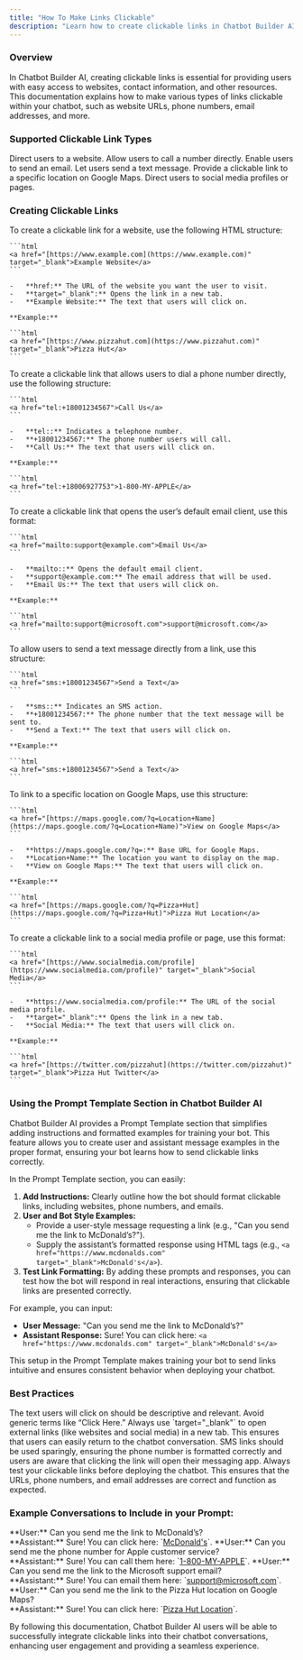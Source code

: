 ```yaml
---
title: "How To Make Links Clickable"
description: "Learn how to create clickable links in Chatbot Builder AI to provide users with easy access to websites, contact information, and other resources."
---
```



### Overview

In Chatbot Builder AI, creating clickable links is essential for providing users with easy access to websites, contact information, and other resources. This documentation explains how to make various types of links clickable within your chatbot, such as website URLs, phone numbers, email addresses, and more.

### Supported Clickable Link Types

<CardGroup>
    <Card title="Website URLs">
        Direct users to a website.
    </Card>
    <Card title="Phone Numbers">
        Allow users to call a number directly.
    </Card>
    <Card title="Email Addresses">
        Enable users to send an email.
    </Card>
    <Card title="SMS Links">
        Let users send a text message.
    </Card>
    <Card title="Google Maps Locations">
        Provide a clickable link to a specific location on Google Maps.
    </Card>
    <Card title="Social Media Links">
        Direct users to social media profiles or pages.
    </Card>
</CardGroup>

### Creating Clickable Links

<Accordion title="1. Clickable Website URLs">
    To create a clickable link for a website, use the following HTML structure:

    ```html
    <a href="[https://www.example.com](https://www.example.com)" target="_blank">Example Website</a>
    ```

    -   **href:** The URL of the website you want the user to visit.
    -   **target="_blank":** Opens the link in a new tab.
    -   **Example Website:** The text that users will click on.

    **Example:**

    ```html
    <a href="[https://www.pizzahut.com](https://www.pizzahut.com)" target="_blank">Pizza Hut</a>
    ```
</Accordion>

<Accordion title="2. Clickable Phone Numbers">
    To create a clickable link that allows users to dial a phone number directly, use the following structure:

    ```html
    <a href="tel:+18001234567">Call Us</a>
    ```

    -   **tel::** Indicates a telephone number.
    -   **+18001234567:** The phone number users will call.
    -   **Call Us:** The text that users will click on.

    **Example:**

    ```html
    <a href="tel:+18006927753">1-800-MY-APPLE</a>
    ```
</Accordion>

<Accordion title="3. Clickable Email Addresses">
    To create a clickable link that opens the user’s default email client, use this format:

    ```html
    <a href="mailto:support@example.com">Email Us</a>
    ```

    -   **mailto::** Opens the default email client.
    -   **support@example.com:** The email address that will be used.
    -   **Email Us:** The text that users will click on.

    **Example:**

    ```html
    <a href="mailto:support@microsoft.com">support@microsoft.com</a>
    ```
</Accordion>

<Accordion title="4. Clickable SMS Links">
    To allow users to send a text message directly from a link, use this structure:

    ```html
    <a href="sms:+18001234567">Send a Text</a>
    ```

    -   **sms::** Indicates an SMS action.
    -   **+18001234567:** The phone number that the text message will be sent to.
    -   **Send a Text:** The text that users will click on.

    **Example:**

    ```html
    <a href="sms:+18001234567">Send a Text</a>
    ```
</Accordion>

<Accordion title="5. Clickable Google Maps Locations">
    To link to a specific location on Google Maps, use this structure:

    ```html
    <a href="[https://maps.google.com/?q=Location+Name](https://maps.google.com/?q=Location+Name)">View on Google Maps</a>
    ```

    -   **https://maps.google.com/?q=:** Base URL for Google Maps.
    -   **Location+Name:** The location you want to display on the map.
    -   **View on Google Maps:** The text that users will click on.

    **Example:**

    ```html
    <a href="[https://maps.google.com/?q=Pizza+Hut](https://maps.google.com/?q=Pizza+Hut)">Pizza Hut Location</a>
    ```
</Accordion>

<Accordion title="6. Clickable Social Media Links">
    To create a clickable link to a social media profile or page, use this format:

    ```html
    <a href="[https://www.socialmedia.com/profile](https://www.socialmedia.com/profile)" target="_blank">Social Media</a>
    ```

    -   **https://www.socialmedia.com/profile:** The URL of the social media profile.
    -   **target="_blank":** Opens the link in a new tab.
    -   **Social Media:** The text that users will click on.

    **Example:**

    ```html
    <a href="[https://twitter.com/pizzahut](https://twitter.com/pizzahut)" target="_blank">Pizza Hut Twitter</a>
    ```
</Accordion>

### Using the Prompt Template Section in Chatbot Builder AI

Chatbot Builder AI provides a Prompt Template section that simplifies adding instructions and formatted examples for training your bot. This feature allows you to create user and assistant message examples in the proper format, ensuring your bot learns how to send clickable links correctly.

In the Prompt Template section, you can easily:

1.  **Add Instructions:** Clearly outline how the bot should format clickable links, including websites, phone numbers, and emails.
2.  **User and Bot Style Examples:**
    -   Provide a user-style message requesting a link (e.g., "Can you send me the link to McDonald’s?").
    -   Supply the assistant’s formatted response using HTML tags (e.g., `<a href="https://www.mcdonalds.com" target="_blank">McDonald's</a>`).
3.  **Test Link Formatting:** By adding these prompts and responses, you can test how the bot will respond in real interactions, ensuring that clickable links are presented correctly.

For example, you can input:

-   **User Message:** "Can you send me the link to McDonald’s?"
-   **Assistant Response:** Sure! You can click here: `<a href="https://www.mcdonalds.com" target="_blank">McDonald's</a>`

This setup in the Prompt Template makes training your bot to send links intuitive and ensures consistent behavior when deploying your chatbot.

### Best Practices

<CardGroup>
    <Card title="Use Clear Link Text">
        The text users will click on should be descriptive and relevant. Avoid generic terms like “Click Here.”
    </Card>
    <Card title="Open External Links in a New Tab">
        Always use `target="_blank"` to open external links (like websites and social media) in a new tab. This ensures that users can easily return to the chatbot conversation.
    </Card>
    <Card title="Use SMS Links Thoughtfully">
        SMS links should be used sparingly, ensuring the phone number is formatted correctly and users are aware that clicking the link will open their messaging app.
    </Card>
    <Card title="Testing Links">
        Always test your clickable links before deploying the chatbot. This ensures that the URLs, phone numbers, and email addresses are correct and function as expected.
    </Card>
</CardGroup>

### Example Conversations to Include in your Prompt:

<CardGroup>
    <Card title="Website Link">
        **User:** Can you send me the link to McDonald’s?
        <br />
        **Assistant:** Sure! You can click here: `<a href="https://www.mcdonalds.com" target="_blank">McDonald's</a>`.
    </Card>
    <Card title="Phone Number Link">
        **User:** Can you send me the phone number for Apple customer service?
        <br />
        **Assistant:** Sure! You can call them here: `<a href="tel:+18006927753">1-800-MY-APPLE</a>`.
    </Card>
    <Card title="Email Link">
        **User:** Can you send me the link to the Microsoft support email?
        <br />
        **Assistant:** Sure! You can email them here: `<a href="mailto:support@microsoft.com">support@microsoft.com</a>`.
    </Card>
    <Card title="Google Maps Link">
        **User:** Can you send me the link to the Pizza Hut location on Google Maps?
        <br />
        **Assistant:** Sure! You can click here: `<a href="https://maps.google.com/?q=Pizza+Hut">Pizza Hut Location</a>`.
    </Card>
</CardGroup>

By following this documentation, Chatbot Builder AI users will be able to successfully integrate clickable links into their chatbot conversations, enhancing user engagement and providing a seamless experience.